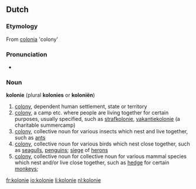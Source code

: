 ==Dutch==

===Etymology===
From {{L.}} [[colonia]] 'colony'

===Pronunciation===
*{{audio|Nl-kolonie.ogg|audio}}

===Noun===
'''kolonie''' {{f}} (plural '''kolonies''' or '''koloniën''')
# [[colony]], dependent human settlement, state or territory
# [[colony]], a camp etc. where people are living together for certain purposes, usually specified, such as [[strafkolonie]], [[vakantiekolonie]] (a charitable summercamp)
# [[colony]], collective noun for various insects which nest and live together, such as [[ant]]s 
# [[colony]], collective noun for various birds which nest close together, such as [[seagull]]s, [[penguin]]s; [[siege]] of [[heron]]s
# [[colony]], collective noun for collective noun for various mammal species which nest and/or live close together, such as [[hedge]] for certain [[monkey]]s; 

[[fr:kolonie]]
[[io:kolonie]]
[[li:kolonie]]
[[nl:kolonie]]